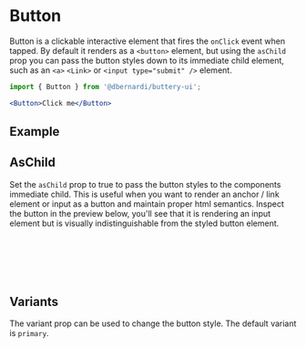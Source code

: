 
 
 
<Meta of={ButtonStories} />
 
# Button

Button is a clickable interactive element that fires the `onClick` event when tapped. By default it renders as a `<button>` element, but using the `asChild` prop you can pass the button styles down to its immediate child element, such as an `<a>` `<Link>` or `<input type="submit" />` element.

``` jsx
import { Button } from '@dbernardi/buttery-ui';

<Button>Click me</Button>
```

 ## Example
<Canvas of={ButtonStories.Primary} />
<Controls />

## AsChild
Set the `asChild` prop to true to pass the button styles to the components immediate child. This is useful when you want to render an anchor / link element or input as a button and maintain proper html semantics. Inspect the button in the preview below, you'll see that it is rendering an input element but is visually indistinguishable from the styled button element.

``` jsx
import { Button } from '@dbernardi/buttery-ui';

<Button asChild>
  <input type="submit" value="Submit" />
</Button>
```

<Canvas of={ButtonStories.AsChild} />


## Variants
The variant prop can be used to change the button style. The default variant is `primary`.  

<Canvas of={ButtonStories.Primary} />

<Canvas of={ButtonStories.Secondary} />

<Canvas of={ButtonStories.Outline} />

<Canvas of={ButtonStories.Ghost} />

